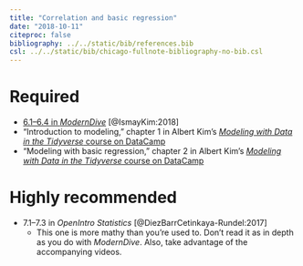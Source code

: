 ```yaml
---
title: "Correlation and basic regression"
date: "2018-10-11"
citeproc: false
bibliography: ../../static/bib/references.bib
csl: ../../static/bib/chicago-fullnote-bibliography-no-bib.csl
---
```


# Required

- <i class="fas fa-book"></i> [6.1–6.4 in *ModernDive*](https://moderndive.com/6-regression.html) [@IsmayKim:2018]
- <i class="fas fa-laptop-code"></i> "Introduction to modeling," chapter 1 in Albert Kim's [*Modeling with Data in the Tidyverse* course on DataCamp](https://www.datacamp.com/courses/modeling-with-data-in-the-tidyverse)
- <i class="fas fa-laptop-code"></i> "Modeling with basic regression," chapter 2 in Albert Kim's [*Modeling with Data in the Tidyverse* course on DataCamp](https://www.datacamp.com/courses/modeling-with-data-in-the-tidyverse)


# Highly recommended

- <i class="fas fa-book"></i> 7.1–7.3 in *OpenIntro Statistics* [@DiezBarrCetinkaya-Rundel:2017]
    - This one is more mathy than you're used to. Don't read it as in depth as you do with *ModernDive*. Also, take advantage of the accompanying videos.
